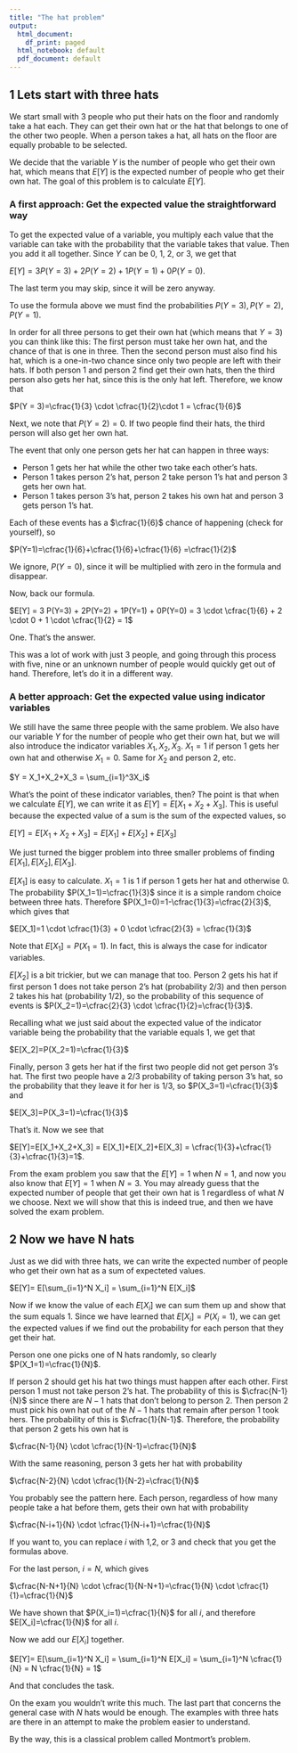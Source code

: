 ```yaml
---
title: "The hat problem"
output:
  html_document:
    df_print: paged
  html_notebook: default
  pdf_document: default
---
```


## 1 Lets start with three hats

We start small with 3 people who put their hats on the floor and randomly take a hat each. They can get their own hat or the hat that belongs to one of the other two people. When a person takes a hat, all hats on the floor are equally probable to be selected.

We decide that the variable $Y$ is the number of people who get their own hat, which means that $E[Y]$ is the expected number of people who get their own hat. The goal of this problem is to calculate $E[Y]$.

### A first approach: Get the expected value the straightforward way

To get the expected value of a variable, you multiply each value that the variable can take with the probability that the variable takes that value. Then you add it all together. Since $Y$ can be 0, 1, 2, or 3, we get that

$E[Y] = 3 P(Y=3) + 2P(Y=2) + 1P(Y=1) + 0P(Y=0)$.

The last term you may skip, since it will be zero anyway.

To use the formula above we must find the probabilities $P(Y=3), P(Y=2), P(Y=1)$.

In order for all three persons to get their own hat (which means that $Y=3$) you can think like this: The first person must take her own hat, and the chance of that is one in three. Then the second person must also find his hat, which is a one-in-two chance since only two people are left with their hats. If both person 1 and person 2 find get their own hats, then the third person also gets her hat, since this is the only hat left. Therefore, we know that

$P(Y = 3)=\cfrac{1}{3} \cdot \cfrac{1}{2}\cdot 1 = \cfrac{1}{6}$

Next, we note that $P(Y = 2)=0$. If two people find their hats, the third person will also get her own hat.

The event that only one person gets her hat can happen in three ways:

* Person 1 gets her hat while the other two take each other's hats.
* Person 1 takes person 2's hat, person 2 take person 1's hat and person 3 gets her own hat.
* Person 1 takes person 3's hat, person 2 takes his own hat and person 3 gets person 1's hat.

Each of these events has a $\cfrac{1}{6}$ chance of happening (check for yourself), so

$P(Y=1)=\cfrac{1}{6}+\cfrac{1}{6}+\cfrac{1}{6} =\cfrac{1}{2}$

We ignore, $P(Y=0)$, since it will be multiplied with zero in the formula and disappear.

Now, back our formula.

$E[Y] = 3 P(Y=3) + 2P(Y=2) + 1P(Y=1) + 0P(Y=0) = 3 \cdot \cfrac{1}{6} + 2 \cdot 0 + 1 \cdot \cfrac{1}{2} =  1$

One. That's the answer.

This was a lot of work with just 3 people, and going through this process with five, nine or an unknown number of people would quickly get out of hand. Therefore, let's do it in a different way.

### A better approach: Get the expected value using indicator variables

We still have the same three people with the same problem. We also have our variable $Y$ for the number of people who get their own hat, but we will also introduce the indicator variables $X_1, X_2, X_3$. $X_1=1$ if person 1 gets her own hat and otherwise $X_1=0$. Same for $X_2$ and person 2, etc.

$Y = X_1+X_2+X_3 = \sum_{i=1}^3X_i$

What's the point of these indicator variables, then? The point is that when we calculate $E[Y]$, we can write it as $E[Y]=E[X_1+X_2+X_3]$. This is useful because the expected value of a sum is the sum of the expected values, so

$E[Y]=E[X_1+X_2+X_3] = E[X_1]+E[X_2]+E[X_3]$
 
We just turned the bigger problem into three smaller problems of finding $E[X_1], E[X_2], E[X_3]$.

$E[X_1]$ is easy to calculate. $X_1=1$ is 1 if person 1 gets her hat and otherwise 0. The probability $P(X_1=1)=\cfrac{1}{3}$ since it is a simple random choice between three hats. Therefore $P(X_1=0)=1-\cfrac{1}{3}=\cfrac{2}{3}$, which gives that

$E[X_1]=1 \cdot \cfrac{1}{3} + 0 \cdot \cfrac{2}{3} = \cfrac{1}{3}$

Note that $E[X_1]=P(X_1=1)$. In fact, this is always the case for indicator variables.

$E[X_2]$ is a bit trickier, but we can manage that too. Person 2 gets his hat if first person 1 does not take person 2's hat (probability 2/3) and then person 2 takes his hat (probability 1/2), so the probability of this sequence of events is $P(X_2=1)=\cfrac{2}{3} \cdot \cfrac{1}{2}=\cfrac{1}{3}$.

Recalling what we just said about the expected value of the indicator variable being the probability that the variable equals 1, we get that

$E[X_2]=P(X_2=1)=\cfrac{1}{3}$

Finally, person 3 gets her hat if the first two people did not get person 3's hat. The first two people have a 2/3 probability of taking person 3's hat, so the probability that they leave it for her is 1/3, so $P(X_3=1)=\cfrac{1}{3}$ and

$E[X_3]=P(X_3=1)=\cfrac{1}{3}$

That's it. Now we see that

$E[Y]=E[X_1+X_2+X_3] = E[X_1]+E[X_2]+E[X_3] = \cfrac{1}{3}+\cfrac{1}{3}+\cfrac{1}{3}=1$.

From the exam problem you saw that the $E[Y]=1$ when $N=1$, and now you also know that $E[Y]=1$ when $N=3$. You may already guess that the expected number of people that get their own hat is 1 regardless of what $N$ we choose. Next we will show that this is indeed true, and then we have solved the exam problem.

## 2 Now we have N hats

Just as we did with three hats, we can write the expected number of people who get their own hat as a sum of expecteted values.

$E[Y]= E[\sum_{i=1}^N X_i] = \sum_{i=1}^N E[X_i]$

Now if we know the value of each $E[X_i]$ we can sum them up and show that the sum equals 1. Since we have learned that $E[X_i]=P(X_i=1)$, we can get the expected values if we find out the probability for each person that they get their hat.

Person one one picks one of N hats randomly, so clearly $P(X_1=1)=\cfrac{1}{N}$.

If person 2 should get his hat two things must happen after each other. First person 1 must not take person 2's hat. The probability of this is $\cfrac{N-1}{N}$ since there are $N-1$ hats that don't belong to person 2. Then person 2 must pick his own hat out of the $N-1$ hats that remain after person 1 took hers. The probability of this is $\cfrac{1}{N-1}$. Therefore, the probability that person 2 gets his own hat is

$\cfrac{N-1}{N} \cdot \cfrac{1}{N-1}=\cfrac{1}{N}$

With the same reasoning, person 3 gets her hat with probability

$\cfrac{N-2}{N} \cdot \cfrac{1}{N-2}=\cfrac{1}{N}$

You probably see the pattern here. Each person, regardless of how many people take a hat before them, gets their own hat with probability

$\cfrac{N-i+1}{N} \cdot \cfrac{1}{N-i+1}=\cfrac{1}{N}$

If you want to, you can replace $i$ with 1,2, or 3 and check that you get the formulas above.

For the last person, $i=N$, which gives

$\cfrac{N-N+1}{N} \cdot \cfrac{1}{N-N+1}=\cfrac{1}{N} \cdot \cfrac{1}{1}=\cfrac{1}{N}$

We have shown that $P(X_i=1)=\cfrac{1}{N}$ for all $i$, and therefore $E[X_i]=\cfrac{1}{N}$ for all $i$.

Now we add our $E[X_i]$ together.

$E[Y]= E[\sum_{i=1}^N X_i] = \sum_{i=1}^N E[X_i] = \sum_{i=1}^N \cfrac{1}{N} = N \cfrac{1}{N} = 1$

And that concludes the task.

On the exam you wouldn't write this much. The last part that concerns the general case with $N$ hats would be enough. The examples with three hats are there in an attempt to make the problem easier to understand.

By the way, this is a classical problem called Montmort's problem.